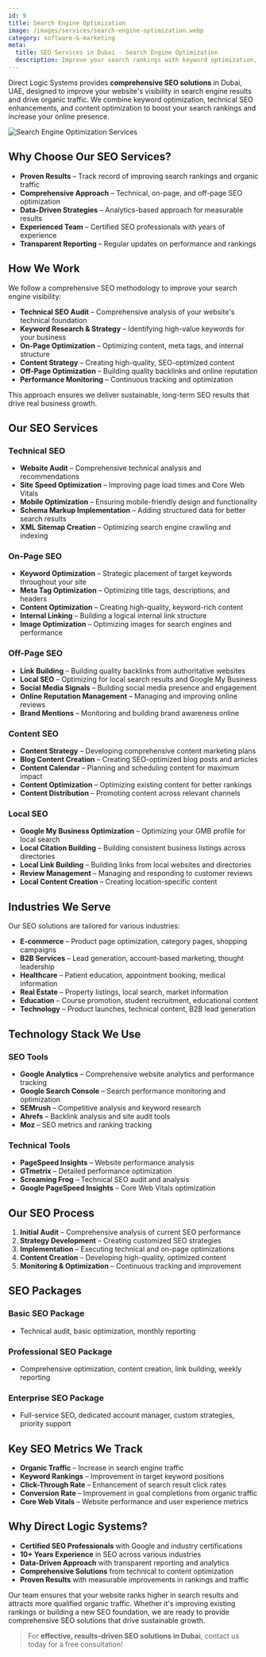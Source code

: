 ```yaml
---
id: 9
title: Search Engine Optimization
image: /images/services/search-engine-optimization.webp
category: software-&-marketing
meta:
  title: SEO Services in Dubai - Search Engine Optimization
  description: Improve your search rankings with keyword optimization, technical SEO, and content optimization for better organic traffic.
---
```



Direct Logic Systems provides **comprehensive SEO solutions** in Dubai, UAE, designed to improve your website's visibility in search engine results and drive organic traffic. We combine keyword optimization, technical SEO enhancements, and content optimization to boost your search rankings and increase your online presence.

<Image src="/images/seo-services.jpg" alt="Search Engine Optimization Services" width={600} height={400} />

## Why Choose Our SEO Services?

- **Proven Results** – Track record of improving search rankings and organic traffic
- **Comprehensive Approach** – Technical, on-page, and off-page SEO optimization
- **Data-Driven Strategies** – Analytics-based approach for measurable results
- **Experienced Team** – Certified SEO professionals with years of experience
- **Transparent Reporting** – Regular updates on performance and rankings

## How We Work

We follow a comprehensive SEO methodology to improve your search engine visibility:

- **Technical SEO Audit** – Comprehensive analysis of your website's technical foundation
- **Keyword Research & Strategy** – Identifying high-value keywords for your business
- **On-Page Optimization** – Optimizing content, meta tags, and internal structure
- **Content Strategy** – Creating high-quality, SEO-optimized content
- **Off-Page Optimization** – Building quality backlinks and online reputation
- **Performance Monitoring** – Continuous tracking and optimization

This approach ensures we deliver sustainable, long-term SEO results that drive real business growth.

## Our SEO Services

### Technical SEO
- **Website Audit** – Comprehensive technical analysis and recommendations
- **Site Speed Optimization** – Improving page load times and Core Web Vitals
- **Mobile Optimization** – Ensuring mobile-friendly design and functionality
- **Schema Markup Implementation** – Adding structured data for better search results
- **XML Sitemap Creation** – Optimizing search engine crawling and indexing

### On-Page SEO
- **Keyword Optimization** – Strategic placement of target keywords throughout your site
- **Meta Tag Optimization** – Optimizing title tags, descriptions, and headers
- **Content Optimization** – Creating high-quality, keyword-rich content
- **Internal Linking** – Building a logical internal link structure
- **Image Optimization** – Optimizing images for search engines and performance

### Off-Page SEO
- **Link Building** – Building quality backlinks from authoritative websites
- **Local SEO** – Optimizing for local search results and Google My Business
- **Social Media Signals** – Building social media presence and engagement
- **Online Reputation Management** – Managing and improving online reviews
- **Brand Mentions** – Monitoring and building brand awareness online

### Content SEO
- **Content Strategy** – Developing comprehensive content marketing plans
- **Blog Content Creation** – Creating SEO-optimized blog posts and articles
- **Content Calendar** – Planning and scheduling content for maximum impact
- **Content Optimization** – Optimizing existing content for better rankings
- **Content Distribution** – Promoting content across relevant channels

### Local SEO
- **Google My Business Optimization** – Optimizing your GMB profile for local search
- **Local Citation Building** – Building consistent business listings across directories
- **Local Link Building** – Building links from local websites and directories
- **Review Management** – Managing and responding to customer reviews
- **Local Content Creation** – Creating location-specific content

## Industries We Serve

Our SEO solutions are tailored for various industries:

- **E-commerce** – Product page optimization, category pages, shopping campaigns
- **B2B Services** – Lead generation, account-based marketing, thought leadership
- **Healthcare** – Patient education, appointment booking, medical information
- **Real Estate** – Property listings, local search, market information
- **Education** – Course promotion, student recruitment, educational content
- **Technology** – Product launches, technical content, B2B lead generation

## Technology Stack We Use

### SEO Tools
- **Google Analytics** – Comprehensive website analytics and performance tracking
- **Google Search Console** – Search performance monitoring and optimization
- **SEMrush** – Competitive analysis and keyword research
- **Ahrefs** – Backlink analysis and site audit tools
- **Moz** – SEO metrics and ranking tracking

### Technical Tools
- **PageSpeed Insights** – Website performance analysis
- **GTmetrix** – Detailed performance optimization
- **Screaming Frog** – Technical SEO audit and analysis
- **Google PageSpeed Insights** – Core Web Vitals optimization

## Our SEO Process

1. **Initial Audit** – Comprehensive analysis of current SEO performance
2. **Strategy Development** – Creating customized SEO strategies
3. **Implementation** – Executing technical and on-page optimizations
4. **Content Creation** – Developing high-quality, optimized content
5. **Monitoring & Optimization** – Continuous tracking and improvement

## SEO Packages

### Basic SEO Package
- Technical audit, basic optimization, monthly reporting

### Professional SEO Package
- Comprehensive optimization, content creation, link building, weekly reporting

### Enterprise SEO Package
- Full-service SEO, dedicated account manager, custom strategies, priority support

## Key SEO Metrics We Track

- **Organic Traffic** – Increase in search engine traffic
- **Keyword Rankings** – Improvement in target keyword positions
- **Click-Through Rate** – Enhancement of search result click rates
- **Conversion Rate** – Improvement in goal completions from organic traffic
- **Core Web Vitals** – Website performance and user experience metrics

## Why Direct Logic Systems?

- **Certified SEO Professionals** with Google and industry certifications
- **10+ Years Experience** in SEO across various industries
- **Data-Driven Approach** with transparent reporting and analytics
- **Comprehensive Solutions** from technical to content optimization
- **Proven Results** with measurable improvements in rankings and traffic

Our team ensures that your website ranks higher in search results and attracts more qualified organic traffic. Whether it's improving existing rankings or building a new SEO foundation, we are ready to provide comprehensive SEO solutions that drive sustainable growth.

> For **effective, results-driven SEO solutions in Dubai**, contact us today for a free consultation! 